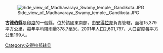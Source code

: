 [[Image:Side_view_of_Madhavaraya_Swamy_temple,_Gandikota.JPG|right]]

'''古德伯縣'''是[[印度|印度]]的一個縣，位於該國東南部，由[[安得拉邦|安得拉邦]]負責管轄，面積15,379平方公里，每年平均降雨量378.7毫米，2001年人口2,601,797，人口密度每平方公里169人。

{{印度行政区划小作品}}
[[Category:安得拉邦辖县|Category:安得拉邦辖县]]